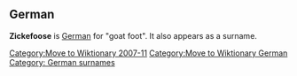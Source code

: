 [[Category:Move to Wiktionary 2007-11]]
[[Category:Move to Wiktionary German]]
{{User:Dmcdevit/TWGerman}}

==German==

'''Zickefoose''' is [[German language|German]] for "goat foot". It also appears as a surname.

[[Category: German surnames]]
